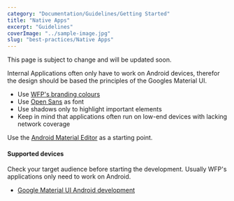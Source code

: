 ```yaml
---
category: "Documentation/Guidelines/Getting Started"
title: "Native Apps"
excerpt: "Guidelines"
coverImage: "../sample-image.jpg"
slug: "best-practices/Native Apps"
---
```


<Callout kind="warning" title="In development">
  This page is subject to change and will be updated soon.
</Callout>

Internal Applications often only have to work on Android devices,
therefor the design should be based the principles of the Googles
Material UI.

- Use [WFP's branding colours](?path=/docs/core-colours--page)
- Use [Open Sans](?path=/docs/core-typography--page) as font
- Use shadows only to highlight important elements
- Keep in mind that applications often run on low-end devices with lacking network coverage

Use the [Android Material Editor](https://material.io/tools/) as a starting point.

#### Supported devices

Check your target audience before starting the development. Usually WFP's applications only need to work on Android.

- [Google Material UI Android development](https://material.io/develop/android/)
